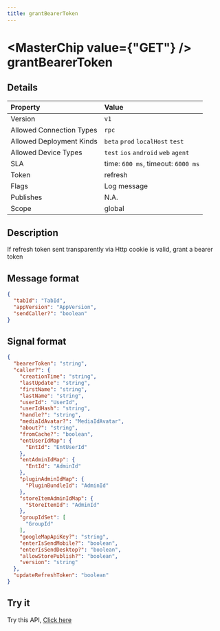 ```yaml
---
title: grantBearerToken
---
```



# <MasterChip value={"GET"} /> grantBearerToken

## Details

| Property | Value | 
| :--- | :--- | 
| Version | `v1` |
| Allowed Connection Types | `rpc`  |
| Allowed Deployment Kinds | `beta` `prod` `localHost` `test`  |
| Allowed Device Types | `test` `ios` `android` `web` `agent`  |
| SLA | time: `600 ms`, timeout: `6000 ms` |
| Token | refresh |
| Flags | Log message |
| Publishes | N.A. |
| Scope | global |


## Description

If refresh token sent transparently via Http cookie is valid, grant a bearer token

## Message format

```json copy
{
  "tabId": "TabId",
  "appVersion": "AppVersion",
  "sendCaller?": "boolean"
}
```

## Signal format

```json copy
{
  "bearerToken": "string",
  "caller?": {
    "creationTime": "string",
    "lastUpdate": "string",
    "firstName": "string",
    "lastName": "string",
    "userId": "UserId",
    "userIdHash": "string",
    "handle?": "string",
    "mediaIdAvatar?": "MediaIdAvatar",
    "about?": "string",
    "fromCache?": "boolean",
    "entUserIdMap": {
      "EntId": "EntUserId"
    },
    "entAdminIdMap": {
      "EntId": "AdminId"
    },
    "pluginAdminIdMap": {
      "PluginBundleId": "AdminId"
    },
    "storeItemAdminIdMap": {
      "StoreItemId": "AdminId"
    },
    "groupIdSet": [
      "GroupId"
    ],
    "googleMapApiKey?": "string",
    "enterIsSendMobile?": "boolean",
    "enterIsSendDesktop?": "boolean",
    "allowStorePublish?": "boolean",
    "version": "string"
  },
  "updateRefreshToken": "boolean"
}
```

## Try it

Try this API, [Click here](https://web.neome.ai/api?path=core_user_grantBearerToken)

